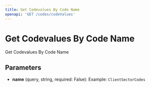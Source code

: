 ```yaml
---
title: Get Codevalues By Code Name
openapi: 'GET /codes/codeValues'
---
```


# Get Codevalues By Code Name

Get Codevalues By Code Name

## Parameters

- **name** (query, string, required: False): Example: `ClientSectorCodes`


